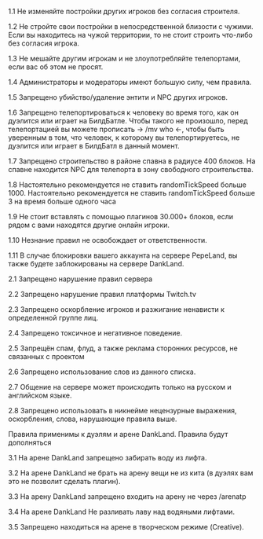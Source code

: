 <Section anchor="general" title="Основные правила сервера" index={1} emoji="diamond-with-a-dot">

1.1 Не изменяйте постройки других игроков без согласия строителя.

1.2 Не стройте свои постройки в непосредственной близости с чужими. Если вы находитесь на чужой территории, то не стоит строить что-либо без согласия игрока.

1.3 Не мешайте другим игрокам и не злоупотребляйте телепортами, если вас об этом не просят. 

1.4 Администраторы и модераторы имеют большую силу, чем правила.

1.5 Запрещено убийство/удаление энтити и NPC других игроков.

1.6 Запрещено телепортироваться к человеку во время того, как он дуэлится или играет на БилдБатле. Чтобы такого не произошло, перед телепортацией вы можете прописать -> /mv who <-, чтобы быть уверенным в том, что человек, к которому вы телепортируетесь, не дуэлится или играет в БилдБатл в данный момент.

1.7 Запрещено строительство в районе спавна в радиусе 400 блоков. На спавне находится NPC для телепорта в зону свободного строительства.

1.8 Настоятельно рекомендуется не ставить randomTickSpeed больше 1000. Настоятельно рекомендуется не ставить randomTickSpeed больше 3 на время больше одного часа

1.9 Не стоит вставлять с помощью плагинов 30.000+ блоков, если рядом с вами находятся другие онлайн игроки. 

1.10 Незнание правил не освобождает от ответственности.

1.11 В случае блокировки вашего аккаунта на сервере PepeLand, вы также будете заблокированы на сервере DankLand.

</Section>

<Section anchor="chat" title="Правила чата игры" index={2} emoji="speech-balloon">

2.1 Запрещено нарушение правил сервера

2.2 Запрещено нарушение правил платформы Twitch.tv

2.3 Запрещено оскорбление игроков и разжигание ненависти к определенной группе лиц.

2.4 Запрещено токсичное и негативное поведение. 

2.5 Запрещён спам, флуд, а также реклама сторонних ресурсов, не связанных с проектом

2.6 Запрещено использование слов из <Link href="/rules/blocklist">данного списка</Link>.

2.7 Общение на сервере может происходить только на русском и английском языке.

2.8 Запрещено использовать в никнейме нецензурные выражения, оскорбления, слова, нарушающие правила выше.

</Section>

<Section anchor="chat" title="Правила PVP зон" index={3} emoji="crossed-swords">

<Explain>
  Правила применимы к дуэлям и арене DankLand. Правила будут дополняться
</Explain>

3.1 На арене DankLand запрещено забирать воду из лифта.

3.2 На арене DankLand не брать на арену вещи не из кита (в дуэлях вам это не позволит сделать плагин).

3.3 На арену DankLand запрещено входить на арену не через /arenatp

3.4 На арене DankLand Не разливать лаву над водяными лифтами.

3.5 Запрещено находиться на арене в творческом режиме (Creative).

</Section>
